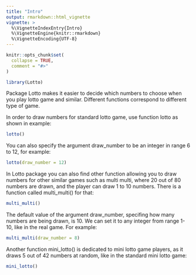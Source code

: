 ```yaml
---
title: "Intro"
output: rmarkdown::html_vignette
vignette: >
  %\VignetteIndexEntry{Intro}
  %\VignetteEngine{knitr::rmarkdown}
  %\VignetteEncoding{UTF-8}
---
```


```r
knitr::opts_chunk$set(
  collapse = TRUE,
  comment = "#>"
)
```

```r
library(Lotto)
```
Package Lotto makes it easier to decide which numbers to choose when you play lotto game and similar. Different functions correspond to different type of game.

In order to draw numbers for standard lotto game, use function lotto as shown in example:
```r
lotto()
```

You can also specify the argument draw_number to be an integer in range 6 to 12, for example:
```r
lotto(draw_number = 12)
```

In Lotto package you can also find other function allowing you to draw numbers for other similar games such as multi multi, where 20 out of 80 numbers are drawn, and the player can draw 1 to 10 numbers. There is a function called multi_multi() for that:
```r
multi_multi()
```

The default value of the argument draw_number, specifing how many numbers are being drawn, is 10. We can set it to any integer from range 1-10, like in the real game. For example:
```r
multi_multi(draw_number = 8)
```

Another function mini_lotto() is dedicated to mini lotto game players, as it draws 5 out of 42 numbers at random, like in the standard mini lotto game:
```r
mini_lotto()
```
